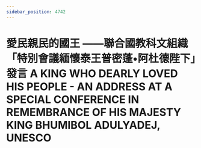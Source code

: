 ```yaml
---
sidebar_position: 4742
---
```



# 愛民親民的國王 ——聯合國教科文組織「特別會議緬懷泰王普密蓬•阿杜德陛下」發言 A KING WHO DEARLY LOVED HIS PEOPLE - AN ADDRESS AT A SPECIAL CONFERENCE IN REMEMBRANCE OF HIS MAJESTY KING BHUMIBOL ADULYADEJ, UNESCO


<ReactPlayer controls='true' url='https://tw4.amtb.de/redirect/media/himp4/21/21-779/21-779-0001.mp4' />
